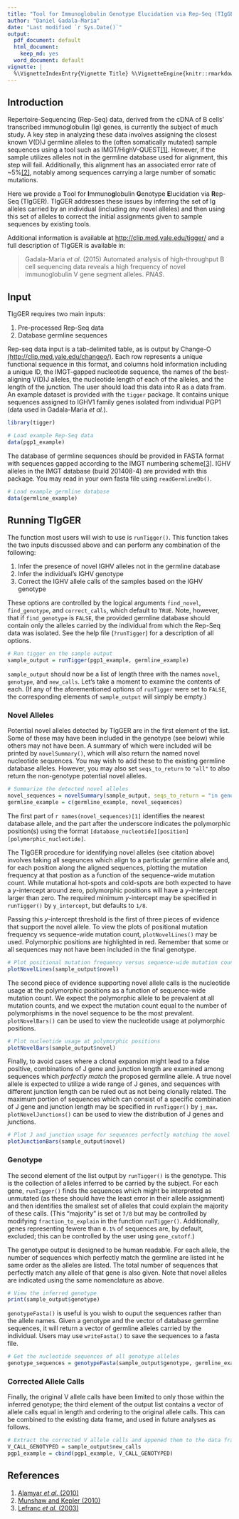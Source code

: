 ---
title: "Tool for Immunoglobulin Genotype Elucidation via Rep-Seq (TIgGER)"
author: "Daniel Gadala-Maria"
date: "Last modified `r Sys.Date()`"
output:
  pdf_document: default
  html_document:
    keep_md: yes
  word_document: default
vignette: |
  %\VignetteIndexEntry{Vignette Title} %\VignetteEngine{knitr::rmarkdown %\usepackage[utf8]{inputenc}
---


Introduction
--------------------------------------------------------------------------------
Repertoire-Sequencing (Rep-Seq) data, derived from the cDNA of B cells'
transcribed immunoglobulin (Ig) genes, is currently the subject of much study.
A key step in analyzing these data involves assigning the closest known V(D)J 
germline alleles to the (often somatically mutated) sample sequences using a
tool such as IMGT/HighV-QUEST[[1]][1]. However, if the sample utilizes alleles
not in the germline database used for alignment, this step will fail.
Additionally, this alignment has an associated error rate of ~5%[[2]][2],
notably among sequences carrying a large number of somatic mutations.

Here we provide a **T**ool for **I**mmuno**g**lobulin **G**enotype
**E**lucidation via **R**ep-Seq (TIgGER). TIgGER addresses these issues by
inferring the set of Ig alleles carried by an individual (including any novel
alleles) and then using this set of alleles to correct the initial assignments
given to sample sequences by existing tools.

Additional information is available at
[http://clip.med.yale.edu/tigger/](http://clip.med.yale.edu/tigger/) and a full
description of TIgGER is available in:

> Gadala-Maria *et al*. (2015) Automated analysis of high-throughput B cell
sequencing data reveals a high frequency of novel immunoglobulin V gene
segment alleles. *PNAS*.


## Input

TIgGER requires two main inputs:

1. Pre-processed Rep-Seq data
2. Database germline sequences

Rep-seq data input is a tab-delimited table, as is output by Change-O
[(http://clip.med.yale.edu/changeo/)](http://clip.med.yale.edu/changeo/).
Each row represents a unique functional sequence in this format, and columns
hold information including a unique ID, the IMGT-gapped nucleotide sequence, the
names of the best-aligning V(D)J alleles, the nucleotide length of each of the
alleles, and the length of the junction. The user should load this data into R
as a data fram. An example dataset is provided with the `tigger` package. It
contains unique sequences assigned to IGHV1 family genes isolated from
individual PGP1 (data used in Gadala-Maria *et al.*).

```{r, eval=TRUE, warning=FALSE}
library(tigger)

# Load example Rep-Seq data
data(pgp1_example)
```

The database of germline sequences should be provided in FASTA format with
sequences gapped according to the IMGT numbering scheme[[3]][3]. IGHV alleles
in the IMGT database (build 201408-4) are provided with this package. You may
read in your own fasta file using `readGermlineDb()`.
```{r, eval=TRUE, warning=FALSE}
# Load example germline database
data(germline_example)
```


## Running TIgGER

The function most users will wish to use is `runTigger()`. This function takes
the two inputs discussed above and can perform any combination of the following:

1. Infer the presence of novel IGHV alleles not in the germline database
2. Infer the individual's IGHV genotype
3. Correct the IGHV allele calls of the samples based on the IGHV genotype

These options are controlled by the logical arguments `find_novel`,
`find_genotype`, and `correct_calls`, which default to `TRUE`. Note, however,
that if `find_genotype` is `FALSE`, the provided germline database should
contain only the alleles carried by the individual from which the Rep-Seq data
was isolated. See the help file (`?runTigger`) for a description of all options.

```{r, eval=TRUE, warning=FALSE}
# Run tigger on the sample output
sample_output = runTigger(pgp1_example, germline_example)
```

`sample_output` should now be a list of length three with the names `novel`,
`genotype`, and `new_calls`. Let's take a moment to examine the contents of
each. (If any of the aforementioned options of `runTigger` were set to `FALSE`,
the corresponding elements of `sample_output` will simply be empty.)

### Novel Alleles
Potential novel alleles detected by TIgGER are in the first element of the list.
Some of these may have been included in the genotype (see below) while others
may not have been. A summary of which were included will be printed by
`novelSummary()`, which will also return the named novel nucleotide sequences.
You may wish to add these to the existing germline database alleles. However,
you may also set `seqs_to_return` to `"all"` to also return the non-genotype
potential novel alleles.

```{r, eval=TRUE, warning=FALSE}
# Summarize the detected novel alleles
novel_sequences = novelSummary(sample_output, seqs_to_return = "in genotype")
germline_example = c(germline_example, novel_sequences)
```

The first part of `r names(novel_sequences)[1]` identifies the nearest database
allele, and the part after the underscore indicates the polymorphic position(s)
using the format `[database_nucleotide][position][polymorphic_nucleotide]`.

The TIgGER procedure for identifying novel alleles (see citation above) involves
taking all seqeunces which align to a particular germline allele and, for each
position along the aligned sequences, plotting the mutation frequency at that
postion as a function of the sequence-wide mutation count. While mutational
hot-spots and cold-spots are both expected to have a *y*-intercept around zero,
polymorphic positions will have a *y*-intercept larger than zero. The required
minimum *y*-intercept may be specified in `runTigger()` by `y_intercept`,
but defaults to `1/8`.

Passing this *y*-intercept threshold is the
first of three pieces of evidence that support the novel allele. To view the
plots of positional mutation frequency vs sequence-wide mutation count,
`plotNovelLines()` may be used. Polymorphic positions are highlighted in red.
Remember that some or all sequences may not have been included in the final
genotype.

```{r, eval=TRUE, warning=FALSE, fig.width=6, fig.height=4}
# Plot positional mutation frequency versus sequence-wide mutation count
plotNovelLines(sample_output$novel)
```

The second piece of evidence supporting novel allele calls is the nucleotide
usage at the polymorphic positions as a function of sequence-wide mutation
count. We expect the polymorphic allele to be prevalent at all mutation counts,
and we expect the mutation count equal to the number of polymorphisms in the
novel sequence to be the most prevalent. `plotNovelBars()` can be used to view
the nucleotide usage at polymorphic positions.

```{r, eval=TRUE, warning=FALSE, fig.width=6, fig.height=4}
# Plot nucleotide usage at polymorphic positions
plotNovelBars(sample_output$novel)
```

Finally, to avoid cases where a clonal expansion might lead to a false positive,
combinations of J gene and junction length are examined among sequences which
*perfectly match* the proposed germline allele. A true novel allele
is expected to utilize a wide range of J genes, and sequences with different
junction length can be ruled out as not being clonally related. The maximum
portion of sequences which can consist of a specific combination of J gene and
junction length may be specified in `runTigger()` by `j_max`.
`plotNovelJunctions()` can be used to view the distribution of J genes and
junctions.

```{r, eval=TRUE, warning=FALSE, fig.width=6, fig.height=4}
# Plot J and junction usage for sequences perfectly matching the novel allele
plotJunctionBars(sample_output$novel)
```

### Genotype
The second element of the list output by `runTigger()` is the genotype. This is
the collection of alleles inferred to be carried by the subject. For each gene,
`runTigger()` finds the sequences which might be interpreted as unmutated 
(as these should have the least error in their allele assignment) and then 
identifies the smallest set of alleles that could explain the majority of these
calls. (This "majority" is set ot `7/8` but may be controlled by modifying
`fraction_to_explain` in the function `runTigger()`.
Additionally, genes representing fewere than `0.1%` of sequences are, by
default, excluded; this can be controlled by the user using `gene_cutoff`.)

The genotype output is designed to be human readable. For each allele, the
number of sequences which perfectly match the germline are listed int he same
order as the alleles are listed. The total number of sequences that perfectly
match any allele of that gene is also given. Note that novel alleles are
indicated using the same nomenclature as above.

```{r, eval=TRUE, warning=FALSE}
# View the inferred genotype
print(sample_output$genotype)
```

`genotypeFasta()` is useful is you wish to ouput the sequences rather than the
allele names. Given a genotype and the vector of database germline sequences, it
will return a vector of germline alleles carried by the individual. Users may
use `writeFasta()` to save the sequences to a fasta file.

```{r, eval=TRUE, warning=FALSE}
# Get the nucleotide sequences of all genotype alleles
genotype_sequences = genotypeFasta(sample_output$genotype, germline_example)
```

### Corrected Allele Calls

Finally, the original V allele calls have been limited to only those within the
inferred genotype; the third element of the output list contains a vector of
allele calls equal in length and ordering to the original allele calls. This can
be combined to the existing data frame, and used in future analyses as follows.

```{r, eval=TRUE, warning=FALSE}
# Extract the corrected V allele calls and appened them to the data frame
V_CALL_GENOTYPED = sample_output$new_calls
pgp1_example = cbind(pgp1_example, V_CALL_GENOTYPED)
```


## References

1. [Alamyar *et al.* (2010)](http://www.imgt.org/IMGTindex/IMGTHighV-QUEST.html)
2. [Munshaw and Kepler (2010)](http://www.ncbi.nlm.nih.gov/pubmed/20147303)
3. [Lefranc *et al.* (2003)](http://www.ncbi.nlm.nih.gov/pubmed/12477501)

[1]: http://www.imgt.org/IMGTindex/IMGTHighV-QUEST.html "Alamyar et al. (2010)"
[2]: http://www.ncbi.nlm.nih.gov/pubmed/20147303 "Munshaw and Kepler (2010)"
[3]: http://www.ncbi.nlm.nih.gov/pubmed/12477501 "Lefranc et al. (2003)"








































